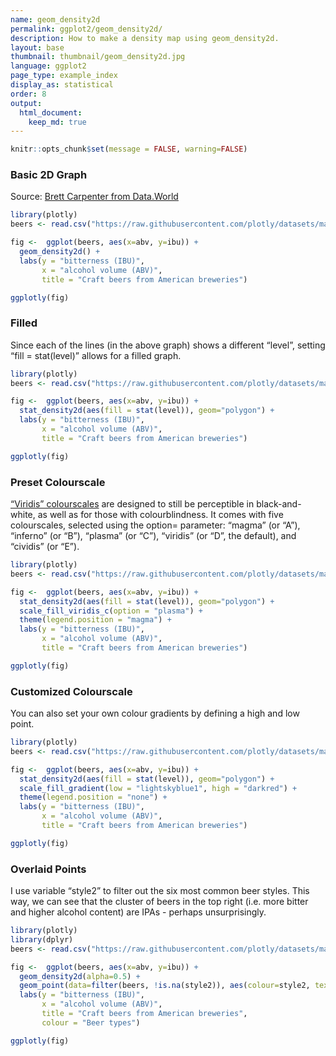 ```yaml
---
name: geom_density2d
permalink: ggplot2/geom_density2d/
description: How to make a density map using geom_density2d.
layout: base
thumbnail: thumbnail/geom_density2d.jpg
language: ggplot2
page_type: example_index
display_as: statistical
order: 8
output:
  html_document:
    keep_md: true
---
```


```r
knitr::opts_chunk$set(message = FALSE, warning=FALSE)
```
### Basic 2D Graph
Source: [Brett Carpenter from Data.World](https://data.world/brettcarpenter/craft-beer-data)

```r
library(plotly)
beers <- read.csv("https://raw.githubusercontent.com/plotly/datasets/master/beers.csv", stringsAsFactors = FALSE)

fig <-  ggplot(beers, aes(x=abv, y=ibu)) +
  geom_density2d() +
  labs(y = "bitterness (IBU)",
       x = "alcohol volume (ABV)",
       title = "Craft beers from American breweries")

ggplotly(fig)
```

### Filled
Since each of the lines (in the above graph) shows a different "level", setting "fill = stat(level)" allows for a filled graph.

```r
library(plotly)
beers <- read.csv("https://raw.githubusercontent.com/plotly/datasets/master/beers.csv", stringsAsFactors = FALSE)

fig <-  ggplot(beers, aes(x=abv, y=ibu)) +
  stat_density2d(aes(fill = stat(level)), geom="polygon") +
  labs(y = "bitterness (IBU)",
       x = "alcohol volume (ABV)",
       title = "Craft beers from American breweries")

ggplotly(fig)
```

### Preset Colourscale
["Viridis" colourscales](https://ggplot2.tidyverse.org/reference/scale_viridis.html) are designed to still be perceptible in black-and-white, as well as for those with colourblindness. It comes with five colourscales, selected using the option= parameter: "magma" (or "A"), "inferno" (or "B"), "plasma" (or "C"), "viridis" (or "D", the default), and "cividis" (or "E").

```r
library(plotly)
beers <- read.csv("https://raw.githubusercontent.com/plotly/datasets/master/beers.csv", stringsAsFactors = FALSE)

fig <-  ggplot(beers, aes(x=abv, y=ibu)) +
  stat_density2d(aes(fill = stat(level)), geom="polygon") +
  scale_fill_viridis_c(option = "plasma") +
  theme(legend.position = "magma") +
  labs(y = "bitterness (IBU)",
       x = "alcohol volume (ABV)",
       title = "Craft beers from American breweries")

ggplotly(fig)
```

### Customized Colourscale
You can also set your own colour gradients by defining a high and low point.
```r
library(plotly)
beers <- read.csv("https://raw.githubusercontent.com/plotly/datasets/master/beers.csv", stringsAsFactors = FALSE)

fig <-  ggplot(beers, aes(x=abv, y=ibu)) +
  stat_density2d(aes(fill = stat(level)), geom="polygon") +
  scale_fill_gradient(low = "lightskyblue1", high = "darkred") +
  theme(legend.position = "none") +
  labs(y = "bitterness (IBU)",
       x = "alcohol volume (ABV)",
       title = "Craft beers from American breweries")

ggplotly(fig)
```

### Overlaid Points
I use variable "style2" to filter out the six most common beer styles. This way, we can see that the cluster of beers in the top right (i.e. more bitter and higher alcohol content) are IPAs - perhaps unsurprisingly.

```r
library(plotly)
library(dplyr)
beers <- read.csv("https://raw.githubusercontent.com/plotly/datasets/master/beers.csv", stringsAsFactors = FALSE)

fig <-  ggplot(beers, aes(x=abv, y=ibu)) +
  geom_density2d(alpha=0.5) +
  geom_point(data=filter(beers, !is.na(style2)), aes(colour=style2, text = label), alpha=0.3) +
  labs(y = "bitterness (IBU)",
       x = "alcohol volume (ABV)",
       title = "Craft beers from American breweries",
       colour = "Beer types")

ggplotly(fig)
```

